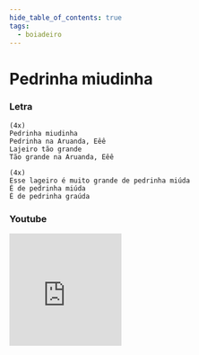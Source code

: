 ```yaml
---
hide_table_of_contents: true
tags:
  - boiadeiro
---
```


# Pedrinha miudinha

### Letra

```text
(4x)
Pedrinha miudinha
Pedrinha na Aruanda, Eêê
Lajeiro tão grande
Tão grande na Aruanda, Eêê

(4x)
Esse lageiro é muito grande de pedrinha miúda
É de pedrinha miúda
É de pedrinha graúda
```

### Youtube

<iframe
  width="200"
  height="200"
  src="https://www.youtube.com/embed/EjSwx7WzFv0?si=Qd68lqLjh0oVdu5G"
  title="YouTube video player"
  frameborder="0"
  allow="accelerometer; autoplay; clipboard-write; encrypted-media; gyroscope; picture-in-picture; web-share"
  referrerpolicy="strict-origin-when-cross-origin"
  allowfullscreen
></iframe>

